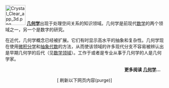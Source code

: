 [[Image:Crystal_Clear_app_3d.png|64px]]
'''[[几何学|几何学]]'''出现于处理空间关系的知识领域。几何学是前现代[[数学|数学]]的两个领域之一，另一个是数字的研究。

在近代，几何学概念已经被扩展。它们有时显示高水平的抽象和复杂性。几何学现在使用[[微积分学|微积分学]]和[[抽象代数|抽象代数]]的方法，从而使该领域的许多现代分支不容易被辨认出是早期几何学的后代（见[[数学领域|数学领域]]）。工作于或者是专业从事于几何学的人是几何学家。

<div class="noprint" style="text-align:right;margin-right:10px;margin-bottom:4px;"> ''' 更多阅读 [[几何学|几何学]]...'''
</div>

<center>[{{fullurl:Portal:几何学|action=purge}} 刷新以下网页内容(purge)]</center>